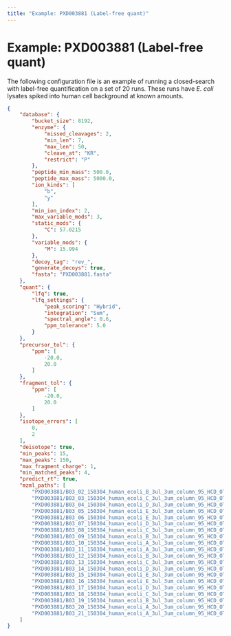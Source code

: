 ```yaml
---
title: "Example: PXD003881 (Label-free quant)"
---
```


# Example: PXD003881 (Label-free quant)

The following configuration file is an example of running a closed-search with label-free quantification on a set of 20 runs. These runs have *E. coli* lysates spiked into human cell background at known amounts.


```json filename="PXD001468.json" copy
{
    "database": {
        "bucket_size": 8192,
        "enzyme": {
            "missed_cleavages": 2,
            "min_len": 7,
            "max_len": 50,
            "cleave_at": "KR",
            "restrict": "P"
        },
        "peptide_min_mass": 500.0,
        "peptide_max_mass": 5000.0,
        "ion_kinds": [
            "b",
            "y"
        ],
        "min_ion_index": 2,
        "max_variable_mods": 3,
        "static_mods": {
            "C": 57.0215
        },
        "variable_mods": {
            "M": 15.994
        },
        "decoy_tag": "rev_",
        "generate_decoys": true,
        "fasta": "PXD003881.fasta"
    },
    "quant": {
        "lfq": true,
        "lfq_settings": {
            "peak_scoring": "Hybrid",
            "integration": "Sum",
            "spectral_angle": 0.6,
            "ppm_tolerance": 5.0
        }
    },
    "precursor_tol": {
        "ppm": [
            -20.0,
            20.0
        ]
    },
    "fragment_tol": {
        "ppm": [
            -20.0,
            20.0
        ]
    },
    "isotope_errors": [
        0,
        2
    ],
    "deisotope": true,
    "min_peaks": 15,
    "max_peaks": 150,
    "max_fragment_charge": 1,
    "min_matched_peaks": 4,
    "predict_rt": true,
    "mzml_paths": [
        "PXD003881/B03_02_150304_human_ecoli_B_3ul_3um_column_95_HCD_OT_2hrs_30B_9B.mzML.gz",
        "PXD003881/B03_03_150304_human_ecoli_C_3ul_3um_column_95_HCD_OT_2hrs_30B_9B.mzML.gz",
        "PXD003881/B03_04_150304_human_ecoli_D_3ul_3um_column_95_HCD_OT_2hrs_30B_9B.mzML.gz",
        "PXD003881/B03_05_150304_human_ecoli_E_3ul_3um_column_95_HCD_OT_2hrs_30B_9B.mzML.gz",
        "PXD003881/B03_06_150304_human_ecoli_E_3ul_3um_column_95_HCD_OT_2hrs_30B_9B.mzML.gz",
        "PXD003881/B03_07_150304_human_ecoli_D_3ul_3um_column_95_HCD_OT_2hrs_30B_9B.mzML.gz",
        "PXD003881/B03_08_150304_human_ecoli_C_3ul_3um_column_95_HCD_OT_2hrs_30B_9B.mzML.gz",
        "PXD003881/B03_09_150304_human_ecoli_B_3ul_3um_column_95_HCD_OT_2hrs_30B_9B.mzML.gz",
        "PXD003881/B03_10_150304_human_ecoli_A_3ul_3um_column_95_HCD_OT_2hrs_30B_9B.mzML.gz",
        "PXD003881/B03_11_150304_human_ecoli_A_3ul_3um_column_95_HCD_OT_2hrs_30B_9B.mzML.gz",
        "PXD003881/B03_12_150304_human_ecoli_B_3ul_3um_column_95_HCD_OT_2hrs_30B_9B.mzML.gz",
        "PXD003881/B03_13_150304_human_ecoli_C_3ul_3um_column_95_HCD_OT_2hrs_30B_9B.mzML.gz",
        "PXD003881/B03_14_150304_human_ecoli_D_3ul_3um_column_95_HCD_OT_2hrs_30B_9B.mzML.gz",
        "PXD003881/B03_15_150304_human_ecoli_E_3ul_3um_column_95_HCD_OT_2hrs_30B_9B.mzML.gz",
        "PXD003881/B03_16_150304_human_ecoli_E_3ul_3um_column_95_HCD_OT_2hrs_30B_9B.mzML.gz",
        "PXD003881/B03_17_150304_human_ecoli_D_3ul_3um_column_95_HCD_OT_2hrs_30B_9B.mzML.gz",
        "PXD003881/B03_18_150304_human_ecoli_C_3ul_3um_column_95_HCD_OT_2hrs_30B_9B.mzML.gz",
        "PXD003881/B03_19_150304_human_ecoli_B_3ul_3um_column_95_HCD_OT_2hrs_30B_9B.mzML.gz",
        "PXD003881/B03_20_150304_human_ecoli_A_3ul_3um_column_95_HCD_OT_2hrs_30B_9B.mzML.gz",
        "PXD003881/B03_21_150304_human_ecoli_A_3ul_3um_column_95_HCD_OT_2hrs_30B_9B.mzML.gz"
    ]
}
```
